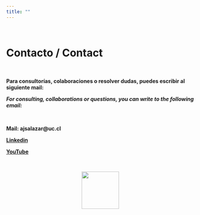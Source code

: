 ```yaml
---
title: ""
---
```


<br>

# **Contacto / Contact**

\

**Para consultorías, colaboraciones o resolver dudas, puedes escribir al siguiente mail:**

***For consulting, collaborations or questions, you can write to the following email:***

<br>

**Mail: ajsalazar@uc.cl**

<a href = "https://www.linkedin.com/company/geostyle/" target = "_blank" rel = "noopener noreferrer"> **Linkedin** </a>

<a href = "https://www.youtube.com/channel/UC3Hepnp1iAuiELS5kDGrReQ" target = "_blank" rel = "noopener noreferrer"> **YouTube** </a>

\

<center>
![](images/logo_final.png){width="100"}
</center>
